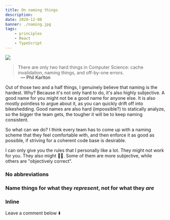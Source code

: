```yaml
---
title: On naming things
description:
date: 2020-12-08
banner: ./naming.jpg
tags:
    - principles
    - React
    - TypeScript
---
```



<img src="./naming.jpg" />

<Attribution name="Steve Johnson" url="https://unsplash.com/@steve_j" />

> There are only two hard things in Computer Science: cache invalidation, naming things, and off-by-one errors.

<p style="padding-left: 3rem; margin-top: -1rem">— Phil Karlton</p>

Out of those two and a half things, I genuinely believe that naming is the hardest.
Why? Because it's not only hard to do, it's also highly subjective.
A good name for you might not be a good name for anyone else.
It is also mostly pointless to argue about it, as you can quickly drift off into bikeshedding.
Good names are also hard (impossible?) to statically analyze, so the bigger the team gets,
the tougher it will be to keep naming consistent.

So what can we do?
I think every team has to come up with a naming scheme that they feel comfortable with,
and then enforce it as good as possible, if striving for a coherent code base is desirable.

I can only give you the rules that I personally like a lot.
They might not work for you. They also might 🤷‍♂️.
Some of them are more subjective, while others are "objectively correct".

### No abbreviations

### Name things for what they _represent_, not for what they _are_

### Inline

<Comments>Leave a comment below ⬇️</Comments>
